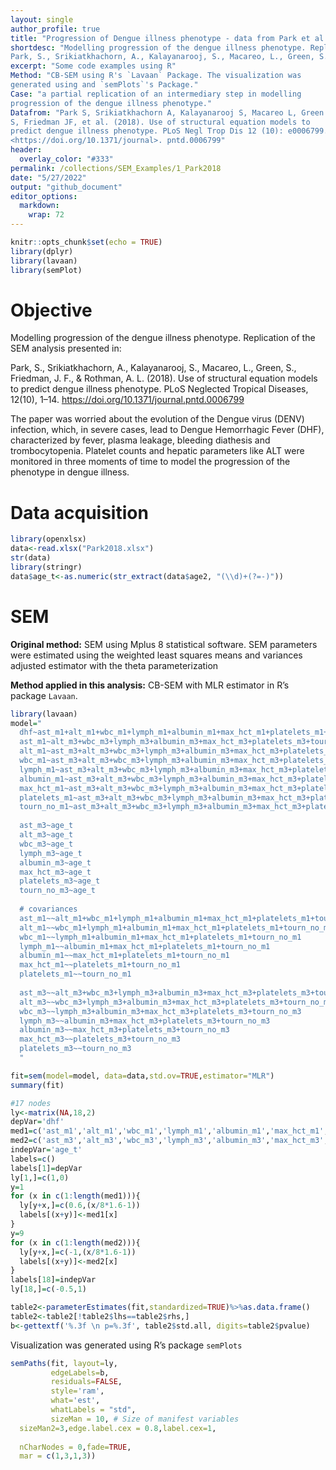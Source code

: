 ```yaml
---
layout: single
author_profile: true
title: "Progression of Dengue illness phenotype - data from Park et al 2018"
shortdesc: "Modelling progression of the dengue illness phenotype. Replication of the SEM analysis presented in 
Park, S., Srikiatkhachorn, A., Kalayanarooj, S., Macareo, L., Green, S., Friedman, J. F., & Rothman, A. L. (2018)."
excerpt: "Some code examples using R"
Method: "CB-SEM using R's `Lavaan` Package. The visualization was
generated using and `semPlots`'s Package."
Case: "a partial replication of an intermediary step in modelling
progression of the dengue illness phenotype."
Datafrom: "Park S, Srikiatkhachorn A, Kalayanarooj S, Macareo L, Green
S, Friedman JF, et al. (2018). Use of structural equation models to
predict dengue illness phenotype. PLoS Negl Trop Dis 12 (10): e0006799.
<https://doi.org/10.1371/journal>. pntd.0006799"
header:
  overlay_color: "#333"
permalink: /collections/SEM_Examples/1_Park2018
date: "5/27/2022"
output: "github_document"
editor_options: 
  markdown: 
    wrap: 72
---
```


```r
knitr::opts_chunk$set(echo = TRUE)
library(dplyr)
library(lavaan)
library(semPlot)
```

# Objective

Modelling progression of the dengue illness phenotype. Replication of the SEM analysis presented in:

Park, S., Srikiatkhachorn, A., Kalayanarooj, S., Macareo, L., Green, S., Friedman, J. F., & Rothman, A. L. (2018). Use of structural equation models to predict dengue illness phenotype. PLoS Neglected Tropical Diseases, 12(10), 1--14. <https://doi.org/10.1371/journal.pntd.0006799>

The paper was worried about the evolution of the Dengue virus (DENV) infection, which, in severe cases, lead to Dengue Hemorrhagic Fever (DHF), characterized by fever, plasma leakage, bleeding diathesis and trombocytopenia. Platelet counts and hepatic parameters like ALT were monitored in three moments of time to model the progression of the phenotype in dengue illness.

# Data acquisition

```r
library(openxlsx)
data<-read.xlsx("Park2018.xlsx")
str(data)
library(stringr)
data$age_t<-as.numeric(str_extract(data$age2, "(\\d)+(?=-)"))
```

# SEM

**Original method:** SEM using Mplus 8 statistical software. SEM parameters were estimated using the weighted least squares means and variances adjusted estimator with the theta parameterization

**Method applied in this analysis:** CB-SEM with MLR estimator in R's package `Lavaan`.

```r
library(lavaan)
model="
  dhf~ast_m1+alt_m1+wbc_m1+lymph_m1+albumin_m1+max_hct_m1+platelets_m1+tourn_no_m1+age_t
  ast_m1~alt_m3+wbc_m3+lymph_m3+albumin_m3+max_hct_m3+platelets_m3+tourn_no_m3+age_t
  alt_m1~ast_m3+alt_m3+wbc_m3+lymph_m3+albumin_m3+max_hct_m3+platelets_m3+tourn_no_m3+age_t
  wbc_m1~ast_m3+alt_m3+wbc_m3+lymph_m3+albumin_m3+max_hct_m3+platelets_m3+tourn_no_m3+age_t
  lymph_m1~ast_m3+alt_m3+wbc_m3+lymph_m3+albumin_m3+max_hct_m3+platelets_m3+tourn_no_m3+age_t
  albumin_m1~ast_m3+alt_m3+wbc_m3+lymph_m3+albumin_m3+max_hct_m3+platelets_m3+tourn_no_m3+age_t
  max_hct_m1~ast_m3+alt_m3+wbc_m3+lymph_m3+albumin_m3+max_hct_m3+platelets_m3+tourn_no_m3+age_t
  platelets_m1~ast_m3+alt_m3+wbc_m3+lymph_m3+albumin_m3+max_hct_m3+platelets_m3+tourn_no_m3+age_t
  tourn_no_m1~ast_m3+alt_m3+wbc_m3+lymph_m3+albumin_m3+max_hct_m3+platelets_m3+tourn_no_m3+age_t
  
  ast_m3~age_t
  alt_m3~age_t
  wbc_m3~age_t
  lymph_m3~age_t
  albumin_m3~age_t
  max_hct_m3~age_t
  platelets_m3~age_t
  tourn_no_m3~age_t
  
  # covariances
  ast_m1~~alt_m1+wbc_m1+lymph_m1+albumin_m1+max_hct_m1+platelets_m1+tourn_no_m1
  alt_m1~~wbc_m1+lymph_m1+albumin_m1+max_hct_m1+platelets_m1+tourn_no_m1
  wbc_m1~~lymph_m1+albumin_m1+max_hct_m1+platelets_m1+tourn_no_m1
  lymph_m1~~albumin_m1+max_hct_m1+platelets_m1+tourn_no_m1
  albumin_m1~~max_hct_m1+platelets_m1+tourn_no_m1
  max_hct_m1~~platelets_m1+tourn_no_m1
  platelets_m1~~tourn_no_m1
  
  ast_m3~~alt_m3+wbc_m3+lymph_m3+albumin_m3+max_hct_m3+platelets_m3+tourn_no_m3
  alt_m3~~wbc_m3+lymph_m3+albumin_m3+max_hct_m3+platelets_m3+tourn_no_m3
  wbc_m3~~lymph_m3+albumin_m3+max_hct_m3+platelets_m3+tourn_no_m3
  lymph_m3~~albumin_m3+max_hct_m3+platelets_m3+tourn_no_m3
  albumin_m3~~max_hct_m3+platelets_m3+tourn_no_m3
  max_hct_m3~~platelets_m3+tourn_no_m3
  platelets_m3~~tourn_no_m3
  "
```

```r
fit=sem(model=model, data=data,std.ov=TRUE,estimator="MLR")
summary(fit)
```

```r
#17 nodes
ly<-matrix(NA,18,2)
depVar='dhf'
med1=c('ast_m1','alt_m1','wbc_m1','lymph_m1','albumin_m1','max_hct_m1','platelets_m1','tourn_no_m1')
med2=c('ast_m3','alt_m3','wbc_m3','lymph_m3','albumin_m3','max_hct_m3','platelets_m3','tourn_no_m3')
indepVar='age_t'
labels=c()
labels[1]=depVar
ly[1,]=c(1,0)
y=1
for (x in c(1:length(med1))){
  ly[y+x,]=c(0.6,(x/8*1.6-1))
  labels[(x+y)]<-med1[x]
}
y=9
for (x in c(1:length(med2))){
  ly[y+x,]=c(-1,(x/8*1.6-1))
  labels[(x+y)]<-med2[x]
}
labels[18]=indepVar
ly[18,]=c(-0.5,1)
```

```r
table2<-parameterEstimates(fit,standardized=TRUE)%>%as.data.frame()
table2<-table2[!table2$lhs==table2$rhs,]
b<-gettextf('%.3f \n p=%.3f', table2$std.all, digits=table2$pvalue)
```

Visualization was generated using R's package `semPlots`

```r
semPaths(fit, layout=ly,
         edgeLabels=b,
         residuals=FALSE,
         style='ram',
         what='est',
         whatLabels = "std",
         sizeMan = 10, # Size of manifest variables
  sizeMan2=3,edge.label.cex = 0.8,label.cex=1,
  
  nCharNodes = 0,fade=TRUE,
  mar = c(1,3,1,3))
```
